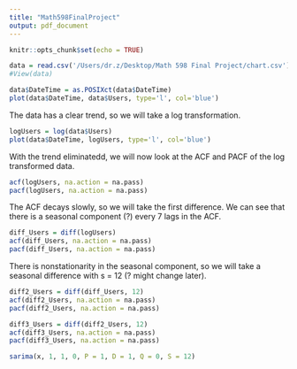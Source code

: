 ```yaml
---
title: "Math598FinalProject"
output: pdf_document
---
```


```r
knitr::opts_chunk$set(echo = TRUE)
```

```r
data = read.csv('/Users/dr.z/Desktop/Math 598 Final Project/chart.csv')
#View(data)
```

```r
data$DateTime = as.POSIXct(data$DateTime)
plot(data$DateTime, data$Users, type='l', col='blue')
```

The data has a clear trend, so we will take a log transformation.

```r
logUsers = log(data$Users)
plot(data$DateTime, logUsers, type='l', col='blue')
```

With the trend eliminatedd, we will now look at the ACF and PACF of the log transformed data.

```r
acf(logUsers, na.action = na.pass)
pacf(logUsers, na.action = na.pass)
```

The ACF decays slowly, so we will take the first difference. We can see that there is a seasonal component (?) every 7 lags in the ACF.

```r
diff_Users = diff(logUsers)
acf(diff_Users, na.action = na.pass)
pacf(diff_Users, na.action = na.pass)
```

There is nonstationarity in the seasonal component, so we will take a seasonal difference with s = 12 (? might change later).

```r
diff2_Users = diff(diff_Users, 12)
acf(diff2_Users, na.action = na.pass)
pacf(diff2_Users, na.action = na.pass)
```

```r
diff3_Users = diff(diff2_Users, 12)
acf(diff3_Users, na.action = na.pass)
pacf(diff3_Users, na.action = na.pass)
```

```r
sarima(x, 1, 1, 0, P = 1, D = 1, Q = 0, S = 12)
```


